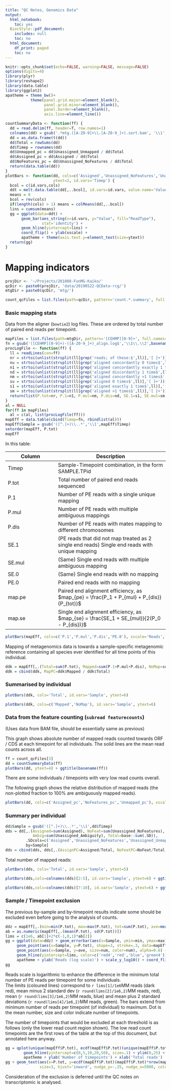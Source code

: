 ```yaml
---
title: "QC Notes, Genomics Data"
output:
  html_notebook:
    toc: yes
  BiocStyle::pdf_document:
    includes: null
    toc: no
  html_document:
    df_print: paged
    toc: no
---
```


```r
knitr::opts_chunk$set(echo=FALSE, warning=FALSE, message=FALSE)
options(digits=4)
library(plyr)
library(reshape2)
library(data.table)
library(ggplot2)
apatheme = theme_bw()+
           theme(panel.grid.major=element_blank(),
                 panel.grid.minor=element_blank(),
                 panel.border=element_blank(),
                 axis.line=element_line())

countSummaryData <- function(ff) {
  dd = read.delim(ff, header=T, row.names=1)
  colnames(dd) = gsub('.*mtg.([A-Z0-9]+\\.[A-Z0-9_]+).sort.bam', '\\1', colnames(dd))
  dd = as.data.frame(t(dd))
  dd$Total = rowSums(dd)
  dd$Timep = rownames(dd)
  dd$Unmapped_pc = dd$Unassigned_Unmapped / dd$Total
  dd$Assigned_pc = dd$Assigned / dd$Total
  dd$NoFeatures_pc = dd$Unassigned_NoFeatures / dd$Total
  return(data.table(dd))
}
plotBars <- function(dd, cols=c('Assigned','Unassigned_NoFeatures','Unassigned_Unmapped'), xscale='Reads', 
                     ytext=2, id.vars='Timep') {
  bcol = c(id.vars,cols)
  ddt = melt.data.table(dd[,..bcol], id.vars=id.vars, value.name='Value', variable.name='ReadType')
  means = 0
  bcol = rev(cols)
  if(length(cols) > 1) means = colMeans(dd[,..bcol])
  lins = cumsum(means)
  gg = ggplot(data=ddt) + 
       geom_bar(aes_string(x=id.vars, y="Value", fill="ReadType"),
                stat='identity') + 
       geom_hline(yintercept=lins) +
       coord_flip() + ylab(xscale) +
       apatheme + theme(axis.text.y=element_text(size=ytext))
  return(gg)
}
```

# Mapping indicators

```r
projDir <- '~/Projects/201808-FunMG-Kaiko/'
qcDir <- paste0(projDir, 'data/20190522-QCData-rcg/')
mtgDir = paste0(qcDir, 'mtg/')

count_qcFiles = list.files(path=qcDir, pattern='count.*.summary', full.names=T)
```

### Basic mapping stats

Data from the aligner (`bowtie2`) log files. These are ordered by total number of paired end reads per timepoint.
```r
mapFiles = list.files(path=mtgDir, pattern='[CEHMP][0-9]+', full.names=T)
fn = gsub('([CEHMP][0-9]+)-([A-Z0-9_]+)_align.log$','\\1\\.\\2',basename(mapFiles))
procLogFile <- function(ff) {
  ll = readLines(con=ff)
  nr = strtoi(unlist(strsplit(ll[grep('reads; of these:$',ll)],'[ ]+'))[1])
  nu = strtoi(unlist(strsplit(ll[grep('aligned concordantly 0 times$',ll)],'[ ]+'))[2])
  n1 = strtoi(unlist(strsplit(ll[grep('aligned concordantly exactly 1 time$',ll)],'[ ]+'))[2])
  nd = strtoi(unlist(strsplit(ll[grep('aligned discordantly 1 time$',ll)],'[ ]+'))[2])
  nm = strtoi(unlist(strsplit(ll[grep('aligned concordantly >1 times$',ll)],'[ ]+'))[2])
  su = strtoi(unlist(strsplit(ll[grep('aligned 0 times$',ll)],'[ ]+'))[2])
  s1 = strtoi(unlist(strsplit(ll[grep('aligned exactly 1 time$',ll)],'[ ]+'))[2])
  sm = strtoi(unlist(strsplit(ll[grep('aligned >1 times$',ll)],'[ ]+'))[2])
  return(list(P.tot=nr, P.1=n1, P.mul=nm, P.dis=nd, SE.1=s1, SE.mul=sm, SE.0=su, PE.0=nu-nd, map.pe=(n1+nm)/nr, map.se=(s1+sm)/(2*(nu-nd))))
}
al = NULL
for(ff in mapFiles)
  al = c(al, list(procLogFile(ff)))
mapEff = data.table(cbind(Timep=fn, rbindlist(al)))
mapEff$Sample = gsub('([^.]+)\\..*','\\1',mapEff$Timep)
setorder(mapEff, P.tot)
mapEff
```

In this table:

Column  | Description
------- | ---------------
Timep   | Sample-Timepoint combination, in the form SAMPLE.TPid
P.tot   | Total number of paired end reads sequenced
P.1     | Number of PE reads with a single unique mapping
P.mul   | Number of PE reads with multiple ambiguous mappings
P.dis   | Number of PE reads with mates mapping to different chromosomes
SE.1    | (PE reads that did not map treated as 2 single end reads) Single end reads with unique mapping
SE.mul  | (Same) Single end reads with multiple ambiguous mapping
SE.0    | (Same) Single end reads with no mapping
PE.0    | Paired end reads with no mapping
map.pe  | Paired end alignment efficiency, as $map_{pe} = \frac{P_1 + P_{mul} + P_{dis}}{P_{tot}}$
map.se  | Single end alignment efficiency, as $map_{se} = \frac{SE_1 + SE_{mul}}{2(P_0 - P_{dis})}$


```r
plotBars(mapEff, cols=c('P.1','P.mul','P.dis','PE.0'), xscale='Reads', ytext=4) + ggtitle('Raw alignment numbers')
```

Mapping of metagenomics data is towards a sample-specific metagenomic reference containing all species ever identified for all time points of this individual.

```r
ddk = mapEff[,.(Total=sum(P.tot), Mapped=sum(P.1+P.mul+P.dis), NoMap=sum(PE.0), Effic=mean(map.pe)), by=Sample]
ddk = cbind(ddk, MapPC=ddk$Mapped / ddk$Total)
```

### Summarised by individual

```r
plotBars(ddk, cols='Total', id.vars='Sample', ytext=6)
```

```r
plotBars(ddk, cols=c('Mapped','NoMap'), id.vars='Sample', ytext=6)
```


### Data from the feature counting (`subread featurecounts`)

(Uses data from BAM file, should be essentially same as previous)

This graph shows absolute number of mapped reads counted towards ORF / CDS at each timepoint for all individuals. The solid lines are the mean read counts across all.
```r
ff = count_qcFiles[3]
dd = countSummaryData(ff)
plotBars(dd, ytext=4) + ggtitle(basename(ff))
```

There are some individuals / timepoints with very low read counts overall.

The following graph shows the relative distribution of mapped reads (the non-plotted fraction to 100% are ambiguously mapped reads).
```r
plotBars(dd, cols=c('Assigned_pc','NoFeatures_pc','Unmapped_pc'), xscale='Fraction', ytext=4) + ggtitle(basename(ff))
```

### Summary per individual

```r
dd$Sample = gsub('([^.]+)\\..*','\\1',dd$Timep)
dds = dd[,.(Assigned=sum(Assigned), NoFeat=sum(Unassigned_NoFeatures), NoMap=sum(Unassigned_Unmapped), 
            Ambig=sum(Unassigned_Ambiguity), Total=base::sum(.SD)),
         .SDcols=c('Assigned','Unassigned_NoFeatures','Unassigned_Unmapped','Unassigned_Ambiguity'),
         by=Sample]
dds = cbind(dds, dds[,.(AssignPC=Assigned/Total, NoFeatPC=NoFeat/Total, NoMapPC=NoMap/Total, AmbigPC=Ambig/Total)])
```

Total number of mapped reads:
```r
plotBars(dds, cols='Total', id.vars='Sample', ytext=5)
```

```r
plotBars(dds,cols=colnames(dds)[2:5], id.vars='Sample', ytext=6) + ggtitle('Total per individual')
```

```r
plotBars(dds,cols=colnames(dds)[7:10], id.vars='Sample', ytext=6) + ggtitle('Fraction per individual')
```

### Sample / Timepoint exclusion

The previous by-sample and by-timepoint results indicate some should be excluded even before going to the analysis of counts.
```r
ddz = mapEff[,.(min=min(P.tot), max=max(P.tot), tot=sum(P.tot), ave=mean(P.tot), num=.N), by=Sample]
ab = as.numeric(mapEff[,.(mean(P.tot), sd(P.tot))])
lims = c(1e6, ab[1]+2*c(-1,0,1)*ab[2])
gg = ggplot(data=ddz) + geom_errorbar(aes(x=Sample, ymin=min, ymax=max), size=.1) + 
     geom_point(aes(x=Sample, y=P.tot), shape=3, stroke=.3, data=mapEff) +
     geom_point(aes(x=Sample, y=ave, size=num, color=num), alpha=0.6) +
     geom_hline(yintercept=lims, color=c('red4','red','blue','green4')) +
     apatheme + ylab('Reads (log scale)') + scale_y_log10() + coord_flip()
gg
```

Reads scale is logarithmic to enhance the difference in the minimum total number of PE reads per timepoint for some individuals.  
The limits (coloured lines) correspond to `r lims[1]/1e6`MM reads (dark red), mean minus 2 standard dev (`r round(lims[2]/1e6,2)`MM reads, red), mean (`r round(lims[3]/1e6,2)`MM reads, blue) and mean plus 2 standard deviations (`r round(lims[4]/1e6,2)`MM reads, green).
The bars extend from minimum number of reads per timepoint (of individual) to maximum.  Dot is the mean number, size and color indicate number of timepoints.

The number of timepoints that would be excluded at each threshold is as follows (only the lower read count region shown).
The low read count timepoints are the first rows of the table at the top of this document, but annotated here anyway.
```r
gg = qplot(unique(mapEff$P.tot), ecdf(mapEff$P.tot)(unique(mapEff$P.tot))*nrow(mapEff), geom='step') +
        geom_hline(yintercept=c(0,5,10,20,50), size=.1) + ylim(0,25) + xlim(0,1.5e6) +
        apatheme + ylab('Number of timepoints') + xlab('Total reads')
gg + geom_text(aes(x=P.tot, y=ecdf(mapEff$P.tot)(mapEff$P.tot)*nrow(mapEff), label=Timep), data=mapEff, 
               size=3, hjust='inward', nudge_y=-.25, nudge_x=5000, color='blue3')
```

Consideration of the exclusion is deferred until the QC notes on transcriptomic is analysed.
